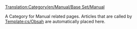[[Translation:Category/en/Manual/Base Set/Manual]]

A Category for Manual related pages.
Articles that are called by [[Template:cs/Obsah]] are automatically placed here.

